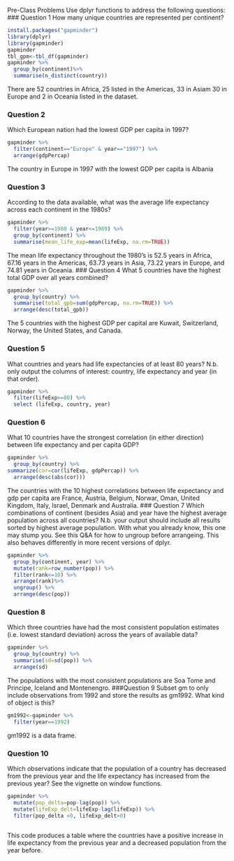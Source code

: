 Pre-Class Problems
Use dplyr functions to address the following questions:
### Question 1
How many unique countries are represented per continent?
```r
install.packages("gapminder")
library(dplyr)
library(gapminder)
gapminder
tbl_gpm<-tbl_df(gapminder)
gapminder %>%
  group_by(continent)%>%
  summarise(n_distinct(country))
```
There are 52 countries in Africa, 25 listed in the Americas, 33 in Asiam 30 in Europe and 2 in Oceania listed in the dataset.

### Question 2
Which European nation had the lowest GDP per capita in 1997?
```r
gapminder %>%
  filter(continent=="Europe" & year=="1997") %>%
  arrange(gdpPercap) 
```
The country in Europe in 1997 with the lowest GDP per capita is Albania

### Question 3
According to the data available, what was the average life expectancy across each continent in the 1980s?
```r
gapminder %>%
  filter(year>=1980 & year<=1989) %>%
  group_by(continent) %>%
  summarise(mean_life_exp=mean(lifeExp, na.rm=TRUE))

```
The mean life expectancy throughout the 1980's is 52.5 years in Africa, 67.16 years in the Americas, 63.73 years in Asia, 73.22 years in Europe, and 74.81 years in Oceania.
### Question 4
What 5 countries have the highest total GDP over all years combined?
```r
gapminder %>%
  group_by(country) %>%
  summarise(total_gpb=sum(gdpPercap, na.rm=TRUE)) %>%
  arrange(desc(total_gpb))

```
The 5 countries with the highest GDP per capital are Kuwait, Switzerland, Norway, the United States, and Canada.

### Question 5
What countries and years had life expectancies of at least 80 years? N.b. only output the columns of interest: country, life expectancy and year (in that order).
``` r
gapminder %>%
  filter(lifeExp>=80) %>%
  select (lifeExp, country, year)
```
### Question 6
What 10 countries have the strongest correlation (in either direction) between life expectancy and per capita GDP?
```r
gapminder %>%
  group_by(country) %>%
summarize(cor=cor(lifeExp, gdpPercap)) %>%
  arrange(desc(abs(cor)))

```
The countries with the 10 highest correlations between life expectancy and gdp per capita are France, Austria, Belgium, Norwar, Oman, United Kingdom, Italy, Israel, Denmark and Australia.
### Question 7
Which combinations of continent (besides Asia) and year have the highest average population across all countries? N.b. your output should include all results sorted by highest average population. With what you already know, this one may stump you. See this Q&A for how to ungroup before arrangeing. This also behaves differently in more recent versions of dplyr.
```r
gapminder %>%
  group_by(continent, year) %>%
  mutate(rank=row_number(pop)) %>%
  filter(rank<=10) %>%
  arrange(rank)%>%
  ungroup() %>%
  arrange(desc(pop))
```
### Question 8
Which three countries have had the most consistent population estimates (i.e. lowest standard deviation) across the years of available data?
```r
gapminder %>%
  group_by(country) %>%
  summarise(sd=sd(pop)) %>%
  arrange(sd)

```
The populations with the most consistent populations are Soa Tome and Principe, Iceland and Montenengro. 
###Question 9
Subset gm to only include observations from 1992 and store the results as gm1992. What kind of object is this?

```r
gm1992<-gapminder %>%
  filter(year==1992)

```
gm1992 is a data frame.

### Question 10
Which observations indicate that the population of a country has decreased from the previous year and the life expectancy has increased from the previous year? See the vignette on window functions.
```r
gapminder %>%
  mutate(pop_delta=pop-lag(pop)) %>%
  mutate(lifeExp_delt=lifeExp-lag(lifeExp)) %>%
  filter(pop_delta <0, lifeExp_delt>0)
           
```
This code produces a table where the countries have a positive increase in life expectancy from the previous year and a decreased population from the year before. 